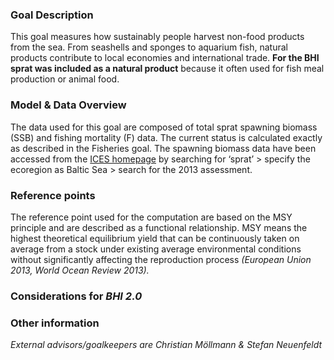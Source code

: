 ### Goal Description

This goal measures how sustainably people harvest non-food products from the sea.
From seashells and sponges to aquarium fish, natural products contribute to local economies and international trade. **For the BHI sprat was included as a natural product** because it often used for fish meal production or animal food.

### Model & Data Overview

The data used for this goal are composed of total sprat spawning biomass (SSB) and fishing mortality (F) data. The current status is calculated exactly as described in the Fisheries goal. The spawning biomass data have been accessed from the [ICES homepage](http://www.ices.dk/marine-data/tools/Pages/stock-assessment-graphs.aspx) by searching for ‘sprat’ > specify the ecoregion as Baltic Sea > search for the 2013 assessment.

### Reference points

The reference point used for the computation are based on the MSY principle and are described as a functional relationship. MSY means the highest theoretical equilibrium yield that can be continuously taken on average from a stock under existing average environmental conditions without significantly affecting the reproduction process *(European Union 2013, World Ocean Review 2013).* 

### Considerations for _BHI 2.0_

### Other information

*External advisors/goalkeepers are Christian Möllmann & Stefan Neuenfeldt*
